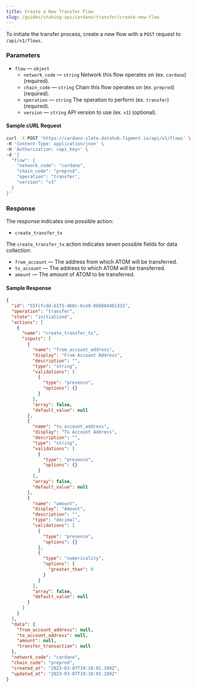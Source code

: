 ```yaml
---
title: Create a New Transfer Flow
slug: /guides/staking-api/cardano/transfer/create-new-flow
---
```


To initiate the transfer process, create a new flow with a `POST` request to `/api/v1/flows`.

### Parameters

- `flow` &mdash; `object`
  - `network_code` &mdash; `string` Network this flow operates on (ex. `cardano`) (required).
  - `chain_code` &mdash; `string` Chain this flow operates on (ex. `preprod`) (required).
  - `operation` &mdash; `string` The operation to perform (ex. `transfer`) (required).
  - `version` &mdash; `string` API version to use (ex. `v1`) (optional).

#### Sample cURL Request

```bash {5-10}
curl -X POST 'https://cardano-slate.datahub.figment.io/api/v1/flows' \
-H 'Content-Type: application/json' \
-H 'Authorization: <api_key>' \
-d '{
  "flow": {
    "network_code": "cardano",
    "chain_code": "preprod",
    "operation": "transfer",
    "version": "v1"
  }
}'
```

### Response

The response indicates one possible action:

- `create_transfer_tx`

The `create_transfer_tx` action indicates seven possible fields for data collection:

- `from_account` &mdash; The address from which ATOM will be transferred.
- `to_account` &mdash; The address to which ATOM will be transferred.
- `amount` &mdash; The amount of ATOM to be transferred.

#### Sample Response

```json {4,7,10,25,40}
{
  "id": "55fcfcdd-b1f5-460c-bce9-8b8864461315",
  "operation": "transfer",
  "state": "initialized",
  "actions": [
    {
      "name": "create_transfer_tx",
      "inputs": [
        {
          "name": "from_account_address",
          "display": "From Account Address",
          "description": "",
          "type": "string",
          "validations": [
            {
              "type": "presence",
              "options": {}
            }
          ],
          "array": false,
          "default_value": null
        },
        {
          "name": "to_account_address",
          "display": "To Account Address",
          "description": "",
          "type": "string",
          "validations": [
            {
              "type": "presence",
              "options": {}
            }
          ],
          "array": false,
          "default_value": null
        },
        {
          "name": "amount",
          "display": "Amount",
          "description": "",
          "type": "decimal",
          "validations": [
            {
              "type": "presence",
              "options": {}
            },
            {
              "type": "numericality",
              "options": {
                "greater_than": 0
              }
            }
          ],
          "array": false,
          "default_value": null
        }
      ]
    }
  ],
  "data": {
    "from_account_address": null,
    "to_account_address": null,
    "amount": null,
    "transfer_transaction": null
  },
  "network_code": "cardano",
  "chain_code": "preprod",
  "created_at": "2023-03-07T19:18:01.189Z",
  "updated_at": "2023-03-07T19:18:01.189Z"
}
```
